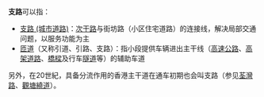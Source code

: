 '''支路'''可以指：
*[[支路_(城市道路)|支路 (城市道路)]]：[[次干路|次干路]]与街坊路（小区住宅道路）的连接线，解决局部交通问题，以服务功能为主
*[[匝道|匝道]]（又称引道、引路、支路）：指小段提供车辆进出主干线（[[高速公路|高速公路]]、[[高架道路|高架道路]]、[[橋樑|橋樑]]及行车[[隧道|隧道]]等）的辅助车道
另外，在20世紀，具备分流作用的香港主干道在通车初期也会叫支路（参见[[荃灣路|荃灣路]]、[[觀塘繞道|觀塘繞道]]）。
{{Disambiguation|cat=二字消歧義}}
